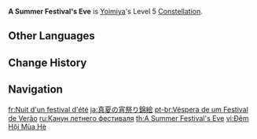 {{Constellation Infobox
|image       = Constellation A Summer Festival's Eve.png
|description = Increases the Level of [[Ryuukin Saxifrage]] by 3.<br>Maximum upgrade level is 15.
|level       = 5
|character   = Yoimiya
|utility1    = Talent Level Increase
|utility2    = Elemental Burst Level Increase
}}
'''A Summer Festival's Eve''' is [[Yoimiya]]'s Level 5 [[Constellation]].

==Other Languages==
{{Other Languages
|en      = A Summer Festival's Eve
|zhs     = 真夏宵祭锦绘
|zhs_rm  = Zhēnxià Xiāojì Jǐnhuì
|zht     = 真夏宵祭錦繪
|zht_rm  = Zhēnxià Xiāojì Jǐnhuì
|zh_tl   = Midsummer Eve Festival {{w|Nishiki-e}}{{Sino|zh|ja}}
|ja      = 真夏の宵祭り錦絵
|ja_rm   = Manatsu no Yoimatsuri Nishiki-e
|ja_tl   = Midsummer Eve Festival {{w|Nishiki-e}}
|ja_note = {{ja|宵祭り|rm=yoimatsuri|tl=small festival held the night before the main festival}} (shared meaning with [[Yoimiya/Lore#Etymology|Yoimiya's given name]])
|ko      = 한여름의 전야제
|ko_rm   = Hanyeoreum-ui Jeonyaje
|ko_tl   = Eve Festival of Midsummer
|es      = Noche del festival de verano
|es_tl   = Summer Festival Night
|fr      = Nuit d'un festival d'été
|fr_tl   = Night of a Summer Festival
|ru      = Канун летнего фестиваля
|ru_tl   = A Summer Festival's Eve
|th      = A Summer Festival's Eve
|vi      = Đêm Hội Mùa Hè
|vi_tl   = 
|de      = Sommerlicher Festabend
|de_tl   = Summerly Festive Evening
|id      = A Summer Festival's Eve
|pt      = Véspera de um Festival de Verão
|pt_tl   = Eve of a Summer Festival
|tr      = Yaz Festivali Arifesi
|tr_tl   = Summer Festival Eve
|it      = Vigilia del Festival d'estate
|it_tl   = Summer Festival's Eve
}}

==Change History==
{{Change History|2.0}}

==Navigation==
{{Talent Navbox|Yoimiya}}

[[fr:Nuit d'un festival d'été]]
[[ja:真夏の宵祭り錦絵]]
[[pt-br:Véspera de um Festival de Verão]]
[[ru:Канун летнего фестиваля]]
[[th:A Summer Festival's Eve]]
[[vi:Đêm Hội Mùa Hè]]